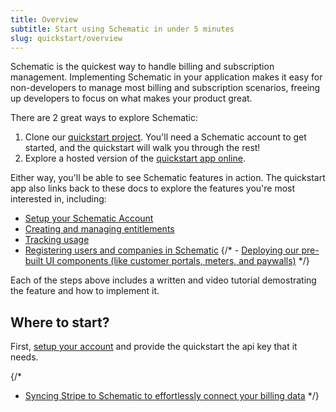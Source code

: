 ```yaml
---
title: Overview
subtitle: Start using Schematic in under 5 minutes
slug: quickstart/overview
---
```


Schematic is the quickest way to handle billing and subscription management. Implementing Schematic in your application makes it easy for non-developers to manage most billing and subscription scenarios, freeing up developers to focus on what makes your product great. 

There are 2 great ways to explore Schematic:

1. Clone our [quickstart project](https://github.com/schematichq/schematic-quickstart). You'll need a Schematic account to get started, and the quickstart will walk you through the rest!
2. Explore a hosted version of the [quickstart app online](https://schematic-quickstart.vercel.app/entitlements).

Either way, you'll be able to see Schematic features in action. The quickstart app also links back to these docs to explore the features you're most interested in, including:

- [Setup your Schematic Account](/quickstart/account-setup)
- [Creating and managing entitlements](/quickstart/entitling-a-feature)
- [Tracking usage](/quickstart/tracking-usage)
- [Registering users and companies in Schematic](/quickstart/identifying-users)
{/* - [Deploying our pre-built UI components (like customer portals, meters, and paywalls)](/quickstart/deploying-ui-components) */}

Each of the steps above includes a written and video tutorial demostrating the feature and how to implement it.

## Where to start?

First, [setup your account](/quickstart/account-setup) and provide the quickstart the api key that it needs. 

{/*
- [Syncing Stripe to Schematic to effortlessly connect your billing data](/quickstart/syncing-stripe)
*/}
